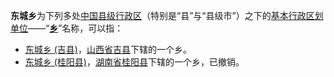 '''东城乡'''为下列多处[[中国行政区划|中国]][[县级行政区|县级行政区]]（特别是“县”与“县级市”）之下的[[乡级行政区划|基本行政区划单位]]——“'''[[乡|乡]]'''”名称，可以指：

* [[东城乡_(吉县)|东城乡 (吉县)]]，[[山西省|山西省]][[吉县|吉县]]下辖的一个乡。
* [[东城乡_(桂阳县)|东城乡 (桂阳县)]]，[[湖南省|湖南省]][[桂阳县|桂阳县]]下辖的一个乡，已撤销。

{{disambig|D东城乡|Cat=三字中国乡名消歧义}}